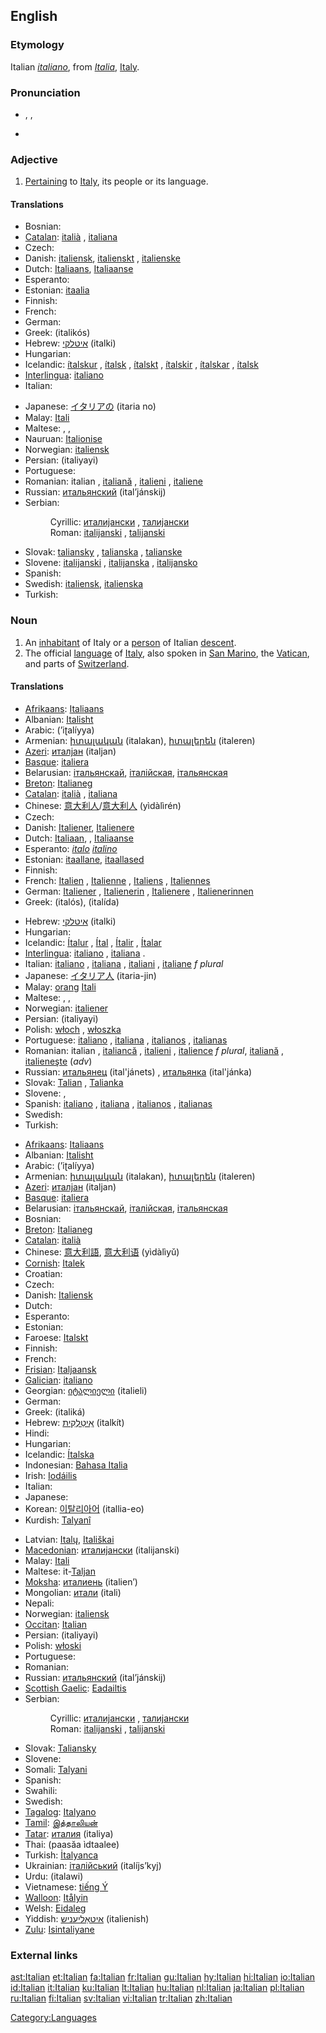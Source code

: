 {{see|italian}}
{{interwiktionary|code=it}}
==English==
{{wikipedia}}

===Etymology===
Italian ''[[italiano]]'', from ''[[Italia]]'', [[Italy]].

===Pronunciation===
*{{AHD|ĭtălʹyən}}, {{IPA|/ɪˈtæljən/}}, {{SAMPA|/I"t{lj@n/}}
*{{audio|en-us-Italian.ogg|Audio (US)}}

===Adjective===
{{en-adj}}

# [[pertain|Pertaining]] to [[Italy]], its people or its language.

====Translations====
{{trans-top|pertaining to Italy}}
* Bosnian: {{t+|bs|talijanski|m}}
* [[Catalan]]: [[italià]] {{m}}, [[italiana]] {{f}}
* Czech: {{t-|cs|italský|m}}
* Danish: [[italiensk]], [[italienskt]] {{n}}, [[italienske]] {{p}}
* Dutch: [[Italiaans]], [[Italiaanse]]
* Esperanto: {{t+|eo|itala|xs=Esperanto}}
* Estonian: [[itaalia]]
* Finnish: {{t+|fi|italialainen}}
* French: {{t+|fr|italien|m}}
* German: {{t-|de|italienisch}}
* Greek: {{t+|el|ιταλικός|m|sc=Grek}} (italikós)
* Hebrew: [[איטלקי]] (italki)
* Hungarian: {{t+|hu|olasz}}
* Icelandic: [[ítalskur]] {{m}}, [[ítalsk]] {{f}}, [[ítalskt]] {{n}}, [[ítalskir]] {{p}},  [[ítalskar]] {{f|p}}, [[ítalsk]] {{n|p}}
* [[Interlingua]]: [[italiano]] {{m}}
* Italian: {{t+|it|italiano|m}}
{{trans-mid}}
* Japanese: [[イタリア]]の (itaria no)
* Malay: [[Itali]]
* Maltese: {{t-|mt|taljan|m|xs=Maltese}}, {{t-|mt|taljana|f|xs=Maltese}}, {{t-|mt|taljani|p|xs=Maltese}}
* Nauruan: [[Italionise]]
* Norwegian: [[italiensk]]
* Persian: {{FAchar|[[ایتالیایی]]}} (italiyayi)
* Portuguese: {{t+|pt|italiano|m}}
* Romanian: italian {{m}}, [[italiană]] {{f}}, [[italieni]] {{p}}, [[italiene]] {{f|p}}
* Russian: [[итальянский]] (ital’jánskij) {{m}}
* Serbian:
*: Cyrillic: [[италијански]] {{m}}, [[талијански]] {{m}}
*: Roman: [[italijanski#Serbian|italijanski]] {{m}}, [[talijanski#Serbian|talijanski]] {{m}}
* Slovak: [[taliansky]] {{m}}, [[talianska]] {{f}}, [[talianske]] {{n}}
* Slovene: [[italijanski]] {{m}}, [[italijanska]] {{f}}, [[italijansko]] {{n}}
* Spanish: {{t+|es|italiano|m}}
* Swedish: [[italiensk]], [[italienska]] {{p}}
* Turkish: {{t+|tr|İtalyan}}
{{trans-bottom}}

===Noun===
{{en-noun}}

# An [[inhabitant]] of Italy or a [[person]] of Italian [[descent]].
# The official [[language]] of [[Italy]], also spoken in [[San Marino]], the [[Vatican]], and parts of [[Switzerland]].

====Translations====
{{trans-top|'''person'''}}
* [[Afrikaans]]: [[Italiaans]]
* Albanian: [[Italisht]]
* Arabic: {{ARchar|[[إيطالية]]}} (’iʈalíyya) {{f}}
* Armenian: [[իտալական]] (italakan), [[իտալերեն]] (italeren)
* [[Azeri]]: [[италјан]] (italjan)
* [[Basque]]: [[italiera]]
* Belarusian: [[італьянскай]], [[італійская]], [[італьянская]]
* [[Breton]]: [[Italianeg]]
* [[Catalan]]: [[italià]] {{m}}, [[italiana]] {{f}}
* Chinese: [[意大利人]]/[[意大利人]] (yìdàlìrén)
* Czech: {{t+|cs|Ital|m}}
* Danish: [[Italiener]], [[Italienere]] {{p}}
* Dutch: [[Italiaan]], {{m}}, [[Italiaanse]] {{f}}
* Esperanto: ''[[italo]]'' {{m}} ''[[italino]]'' {{f}}
* Estonian: [[itaallane]], [[itaallased]] {{p}}
* Finnish: {{t+|fi|italialainen}}
* French: [[Italien]] {{m}}, [[Italienne]] {{f}}, [[Italiens]] {{m|p}}, [[Italiennes]] {{f|p}}
* German: [[Italiener]] {{m}}, [[Italienerin]] {{f}}, [[Italienere]] {{m|p}}, [[Italienerinnen]] {{f|p}}
* Greek: {{t|el|Ιταλός|m|sc=Grek}} (italós), {{t|el|Ιταλίδα|f|sc=Grek}} (italída)
{{trans-mid}}
* Hebrew: [[איטלקי]] (italki)
* Hungarian: {{t+|hu|olasz}}
* Icelandic: [[Ítalur]] {{m}}, [[Ítal]] {{f}}, [[Ítalir]] {{m|p}}, [[Ítalar]] {{f|p}}
* [[Interlingua]]: [[italiano]] {{m}}, [[italiana]] {{f}}.
* Italian: [[italiano]] {{m}}, [[italiana]] {{f}}, [[italiani]] {{p}}, [[italiane]] ''f plural''
* Japanese: [[イタリア人]] (itaria-jin)
* Malay: [[orang]] [[Itali]]
* Maltese: {{t-|mt|Taljan|m|xs=Maltese}}, {{t-|mt|Taljana|f|xs=Maltese}}, {{t-|mt|Taljani|p|xs=Maltese}}
* Norwegian: [[italiener]] {{m}}
* Persian: {{FAchar|[[ایتالیایی]]}} (italiyayi)
* Polish: [[włoch]] {{m}}, [[włoszka]] {{f}}
* Portuguese: [[italiano]] {{m}}, [[italiana]] {{f}}, [[italianos]] {{m|p}}, [[italianas]] {{f|p}}
* Romanian: italian {{m}}, [[italiancă]] {{f}}, [[italieni]] {{p}}, [[italience]] ''f plural'', [[italiană]] {{f}}, [[italieneşte]] (''adv'')<!--remove the adverb from here-->
* Russian: [[итальянец]] (ital'jánets) {{m}}, [[итальянка]] (ital'jánka) {{f}}
* Slovak: [[Talian#Slovak|Talian]] {{m}}, [[Talianka#Slovak|Talianka]] {{f}}
* Slovene: {{t+|sl|Italijan|m}}, {{t-|sl|Italijanka|f}}
* Spanish: [[italiano]] {{m}}, [[italiana]] {{f}}, [[italianos]] {{m|p}}, [[italianas]] {{f|p}}
* Swedish: {{t+|sv|italienska}}
* Turkish: {{t+|tr|İtalyan}}
{{trans-bottom}}

{{trans-top|'''language'''}}
* [[Afrikaans]]: [[Italiaans]]
* Albanian: [[Italisht]]
* Arabic: {{ARchar|[[إيطالية]]}} (’iʈalíyya) {{f}}
* Armenian: [[իտալական]] (italakan), [[իտալերեն]] (italeren)
* [[Azeri]]: [[италјан]] (italjan)
* [[Basque]]: [[italiera]]
* Belarusian: [[італьянскай]], [[італійская]], [[італьянская]]
* Bosnian: {{t+|bs|talijanski|m}}
* [[Breton]]: [[Italianeg]]
* [[Catalan]]: [[italià]] {{m}}
* Chinese: [[意大利語]], [[意大利语]] (yìdàlìyǔ)
* [[Cornish]]: [[Italek]]
* Croatian: {{t-|hr|talijanski}}
* Czech: {{t-|cs|italština|f}}
* Danish: [[Italiensk]]
* Dutch: {{t+|nl|Italiaans}}
* Esperanto: {{t-|eo|Itala|xs=Esperanto}}
* Estonian: {{t+|et|Itaalia}}
* Faroese: [[Italskt]]
* Finnish: {{t+|fi|italia}}
* French: {{t+|fr|italien|m}}
* [[Frisian]]: [[Italjaansk]]
* [[Galician]]: [[italiano]]
* Georgian: [[იტალიელი]] (italieli)
* German: {{t+|de|Italienisch|n}}
* Greek: {{t+|el|ιταλικά|n|p|sc=Grek}} (italiká)
* Hebrew: [[איטלקית|אִיטַלְקִית]] (italkít)
* Hindi: {{t-|hi|इतालवी|sc=Deva|xs=Hindi}}
* Hungarian: {{t+|hu|olasz}}
* Icelandic: [[Ítalska]]
* Indonesian: [[Bahasa Italia]]
* Irish: [[Iodáilis]]
* Italian: {{t+|it|italiano|m}}
* Japanese: {{t+|ja|イタリア語|sc=Jpan}}
* Korean: [[이탈리아어]] (itallia-eo)
* Kurdish: [[Talyanî]]
{{trans-mid}}
* Latvian: [[Italų]], [[Itališkai]]
* [[Macedonian]]: [[италијански]] (italijanski)
* Malay: [[Itali]]
* Maltese: it-[[Taljan]]
* [[Moksha]]: [[италиень]] (italien’)
* Mongolian: [[итали]] (itali)
* Nepali: {{t-|ne|इटालियन|sc=Deva|xs=Nepali}}
* Norwegian: [[italiensk]] {{m}}
* [[Occitan]]: [[Italian#Occitan|Italian]]
* Persian: {{FAchar|[[ایتالیایی]]}} (italiyayi)
* Polish: [[włoski]]
* Portuguese: {{t+|pt|italiano}}
* Romanian: {{t+|ro|italiană}}
* Russian: [[итальянский]] (ital’jánskij)
* [[Scottish Gaelic]]: [[Eadailtis]] {{f}}
* Serbian:
*: Cyrillic: [[италијански]] {{m}}, [[талијански]] {{m}}
*: Roman: [[italijanski#Serbian|italijanski]] {{m}}, [[talijanski#Serbian|talijanski]] {{m}}
* Slovak: [[Taliansky]]
* Slovene: {{t+|sl|italijanščina|f}}
* Somali: [[Talyani]]
* Spanish: {{t+|es|italiano}}
* Swahili: {{t-|sw|Kiitaliano|xs=Swahili}}
* Swedish: {{t+|sv|italienska}}
* [[Tagalog]]: [[Italyano]]
* [[Tamil]]: [[இத்தாலியன்]]
* [[Tatar]]: [[италия]] (italiya)
* Thai: {{THchar|[[ภาษาอิตาลี]]}} (paasăa ìdtaalee)
* Turkish: [[İtalyanca]]
* Ukrainian: [[італійський]] (italíjs’kyj)
* Urdu: {{URchar|[[اٹالوی]]}} (italawi)
* Vietnamese: [[tiếng Ý]]
* [[Walloon]]: [[Itålyin]]
* Welsh: [[Eidaleg]]
* Yiddish: [[איטאַליעניש]] (italienish)
* [[Zulu]]: [[Isintaliyane]]
{{trans-bottom}}

===External links===
{{ethnologue|code=ita}}

[[Category:Languages]]

[[ast:Italian]]
[[et:Italian]]
[[fa:Italian]]
[[fr:Italian]]
[[gu:Italian]]
[[hy:Italian]]
[[hi:Italian]]
[[io:Italian]]
[[id:Italian]]
[[it:Italian]]
[[ku:Italian]]
[[lt:Italian]]
[[hu:Italian]]
[[nl:Italian]]
[[ja:Italian]]
[[pl:Italian]]
[[ru:Italian]]
[[fi:Italian]]
[[sv:Italian]]
[[vi:Italian]]
[[tr:Italian]]
[[zh:Italian]]